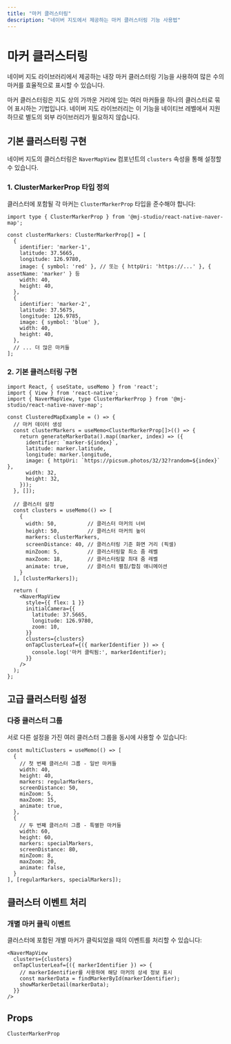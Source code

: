```yaml
---
title: "마커 클러스터링"
description: "네이버 지도에서 제공하는 마커 클러스터링 기능 사용법"
---
```



# 마커 클러스터링

네이버 지도 라이브러리에서 제공하는 내장 마커 클러스터링 기능을 사용하여 많은 수의 마커를 효율적으로 표시할 수 있습니다.

<Callout type="info">
  마커 클러스터링은 지도 상의 가까운 거리에 있는 여러 마커들을 하나의 클러스터로 묶어 표시하는 기법입니다.
  네이버 지도 라이브러리는 이 기능을 네이티브 레벨에서 지원하므로 별도의 외부 라이브러리가 필요하지 않습니다.
</Callout>

## 기본 클러스터링 구현

네이버 지도의 클러스터링은 `NaverMapView` 컴포넌트의 `clusters` 속성을 통해 설정할 수 있습니다.

### 1. ClusterMarkerProp 타입 정의

클러스터에 포함될 각 마커는 `ClusterMarkerProp` 타입을 준수해야 합니다:

```tsx
import type { ClusterMarkerProp } from '@mj-studio/react-native-naver-map';

const clusterMarkers: ClusterMarkerProp[] = [
  {
    identifier: 'marker-1',
    latitude: 37.5665,
    longitude: 126.9780,
    image: { symbol: 'red' }, // 또는 { httpUri: 'https://...' }, { assetName: 'marker' } 등
    width: 40,
    height: 40,
  },
  {
    identifier: 'marker-2',
    latitude: 37.5675,
    longitude: 126.9785,
    image: { symbol: 'blue' },
    width: 40,
    height: 40,
  },
  // ... 더 많은 마커들
];
```

### 2. 기본 클러스터링 구현

```tsx
import React, { useState, useMemo } from 'react';
import { View } from 'react-native';
import { NaverMapView, type ClusterMarkerProp } from '@mj-studio/react-native-naver-map';

const ClusteredMapExample = () => {
  // 마커 데이터 생성
  const clusterMarkers = useMemo<ClusterMarkerProp[]>(() => {
    return generateMarkerData().map((marker, index) => ({
      identifier: `marker-${index}`,
      latitude: marker.latitude,
      longitude: marker.longitude,
      image: { httpUri: `https://picsum.photos/32/32?random=${index}` },
      width: 32,
      height: 32,
    }));
  }, []);

  // 클러스터 설정
  const clusters = useMemo(() => [
    {
      width: 50,          // 클러스터 마커의 너비
      height: 50,         // 클러스터 마커의 높이
      markers: clusterMarkers,
      screenDistance: 40, // 클러스터링 기준 화면 거리 (픽셀)
      minZoom: 5,         // 클러스터링할 최소 줌 레벨
      maxZoom: 18,        // 클러스터링할 최대 줌 레벨
      animate: true,      // 클러스터 펼침/합침 애니메이션
    }
  ], [clusterMarkers]);

  return (
    <NaverMapView
      style={{ flex: 1 }}
      initialCamera={{
        latitude: 37.5665,
        longitude: 126.9780,
        zoom: 10,
      }}
      clusters={clusters}
      onTapClusterLeaf={({ markerIdentifier }) => {
        console.log('마커 클릭됨:', markerIdentifier);
      }}
    />
  );
};
```

## 고급 클러스터링 설정

### 다중 클러스터 그룹

서로 다른 설정을 가진 여러 클러스터 그룹을 동시에 사용할 수 있습니다:

```tsx
const multiClusters = useMemo(() => [
  {
    // 첫 번째 클러스터 그룹 - 일반 마커들
    width: 40,
    height: 40,
    markers: regularMarkers,
    screenDistance: 50,
    minZoom: 5,
    maxZoom: 15,
    animate: true,
  },
  {
    // 두 번째 클러스터 그룹 - 특별한 마커들
    width: 60,
    height: 60,
    markers: specialMarkers,
    screenDistance: 80,
    minZoom: 8,
    maxZoom: 20,
    animate: false,
  }
], [regularMarkers, specialMarkers]);
```

## 클러스터 이벤트 처리

### 개별 마커 클릭 이벤트

클러스터에 포함된 개별 마커가 클릭되었을 때의 이벤트를 처리할 수 있습니다:

```tsx
<NaverMapView
  clusters={clusters}
  onTapClusterLeaf={({ markerIdentifier }) => {
    // markerIdentifier를 사용하여 해당 마커의 상세 정보 표시
    const markerData = findMarkerById(markerIdentifier);
    showMarkerDetail(markerData);
  }}
/>
```

## Props

`ClusterMarkerProp`

<AutoTypeTable path="../src/types/ClusterMarkerProp.ts" name="ClusterMarkerProp" />
